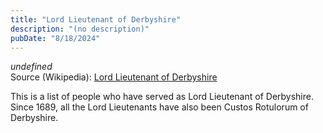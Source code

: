 ```yaml
---
title: "Lord Lieutenant of Derbyshire"
description: "(no description)"
pubDate: "8/18/2024"
---
```


*undefined*  
Source (Wikipedia): [Lord Lieutenant of Derbyshire][1]


This is a list of people who have served as Lord Lieutenant of Derbyshire. Since 1689, all the Lord Lieutenants have also been Custos Rotulorum of Derbyshire.

[1]: https://en.wikipedia.org/wiki/Lord_Lieutenant_of_Derbyshire

